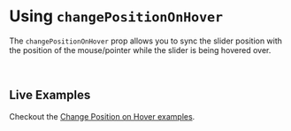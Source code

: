 

<Meta title="Docs/Change Position on Hover" component={ReactCompareSlider} />

# Using `changePositionOnHover`

The `changePositionOnHover` prop allows you to sync the slider position with the position
of the mouse/pointer while the slider is being hovered over.

<Canvas>
  <Story id="demos--change-position-on-hover" />
</Canvas>

<ArgsTable of={ReactCompareSlider} />

<br />

## Live Examples

Checkout the [Change Position on Hover examples](/story/demos--change-position-on-hover).

